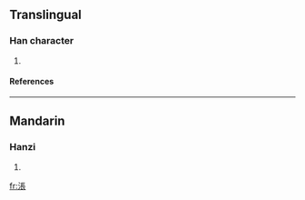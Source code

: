==Translingual==
===Han character===
{{Han char|rn=85|rad=水|as=08|sn=11|four=|canj=水尸一女 (ESMV)}}
# {{defn|Han|sort=水08}}
====References====
{{Han ref|kx=0628.030|dkj=17585|hdz=31639.050|uh=6DB1|ud=28081}}

----
==Mandarin==
===Hanzi===
{{cmn-hanzi|pin=[[zhàng]] ([[zhang4]])|wg=chang<sup>4</sup>}}
# {{defn|Mandarin}}

[[fr:涱]]